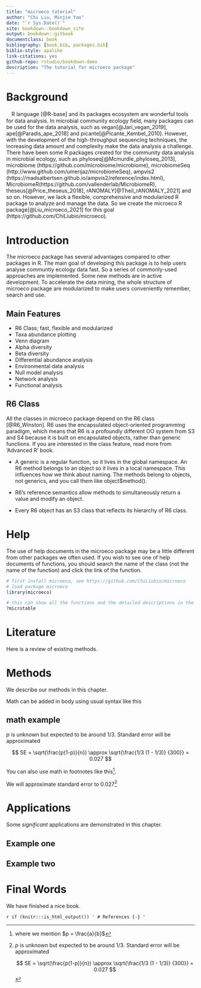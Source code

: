 ```yaml
--- 
title: "microeco tutorial"
author: "Chi Liu, Minjie Yao"
date: "`r Sys.Date()`"
site: bookdown::bookdown_site
output: bookdown::gitbook
documentclass: book
bibliography: [book.bib, packages.bib]
biblio-style: apalike
link-citations: yes
github-repo: rstudio/bookdown-demo
description: "The tutorial for microeco package"
---
```


# Background

　R language [@R-base] and its packages ecosystem are wonderful tools for data analysis.
In microbial community ecology field, many packages can be used for the data analysis, 
such as vegan[@Jari_vegan_2019], ape[@Paradis_ape_2018] and picante[@Picante_Kembel_2010].
However, with the development of the high-throughput sequencing techniques,
the increasing data amount and complexity make the data analysis a challenge.
There have been some R packages created for the community data analysis in microbial ecology, such as phyloseq[@Mcmurdie_phyloseq_2013],
microbiome (https://github.com/microbiome/microbiome), microbiomeSeq (http://www.github.com/umerijaz/microbiomeSeq), 
ampvis2 (https://madsalbertsen.github.io/ampvis2/reference/index.html), MicrobiomeR(https://github.com/vallenderlab/MicrobiomeR),
theseus[@Price_theseus_2018], rANOMALY[@Theil_rANOMALY_2021] and so on.
However, we lack a flexible, comprehensive and modularized R package to analyze and manage the data.
So we create the microeco R package[@Liu_microeco_2021] for this goal (https://github.com/ChiLiubio/microeco).

<!--chapter:end:index.Rmd-->

# Introduction {#intro}

The microeco package has several advantages compared to other packages in R.
The main goal of developing this package is to help users analyse communtiy ecology data fast.
So a series of commonly-used approaches are implemented.
Some new methods are in active development.
To accelerate the data mining, the whole structure of microeco package are modularized to
make users conveniently remember, search and use.


## Main Features
  + R6 Class; fast, flexible and modularized
  + Taxa abundance plotting
  + Venn diagram
  + Alpha diversity
  + Beta diversity
  + Differential abundance analysis
  + Environmental data analysis
  + Null model analysis
  + Network analysis
  + Functional analysis


## R6 Class

All the classes in microeco package depend on the R6 class [@R6_Winston]. 
R6 uses the encapsulated object-oriented programming paradigm, 
which means that R6 is a profoundly different OO system from S3 and S4 because it is built on encapsulated objects, rather than generic functions. 
If you are interested in the class feature, read more from 'Advanced R' book.

  + A generic is a regular function, so it lives in the global namespace. An R6 method belongs to an object so it lives in a local namespace. 
This influences how we think about naming. The methods belong to objects, not generics, and you call them like object$method().

  + R6’s reference semantics allow methods to simultaneously return a value and modify an object.
  
  + Every R6 object has an S3 class that reflects its hierarchy of R6 class.

# Help

The use of help documents in the microeco package may be a little different from other packages we often used.
If you wish to see one of help documents of functions, you should search the name of the class (not the name of the function) 
and click the link of the function.

```r
# first install microeco, see https://github.com/ChiLiubio/microeco
# load package microeco
library(microeco)
```

```r
# this can show all the functions and the detailed descriptions in the microtable class
?microtable
```

<!--chapter:end:01-intro.Rmd-->

# Literature

Here is a review of existing methods.

<!--chapter:end:02-literature.Rmd-->

# Methods

We describe our methods in this chapter.

Math can be added in body using usual syntax like this 

## math example

$p$ is unknown but expected to be around 1/3. Standard error will be approximated

$$
SE = \sqrt(\frac{p(1-p)}{n}) \approx \sqrt{\frac{1/3 (1 - 1/3)} {300}} = 0.027
$$

You can also use math in footnotes like this^[where we mention $p = \frac{a}{b}$].

We will approximate standard error to 0.027[^longnote]

[^longnote]: $p$ is unknown but expected to be around 1/3. Standard error will be approximated

    $$
    SE = \sqrt(\frac{p(1-p)}{n}) \approx \sqrt{\frac{1/3 (1 - 1/3)} {300}} = 0.027
    $$

<!--chapter:end:03-method.Rmd-->

# Applications

Some _significant_ applications are demonstrated in this chapter.

## Example one

## Example two

<!--chapter:end:04-application.Rmd-->

# Final Words

We have finished a nice book.

<!--chapter:end:05-summary.Rmd-->

`r if (knitr:::is_html_output()) '
# References {-}
'`

<!--chapter:end:06-references.Rmd-->


